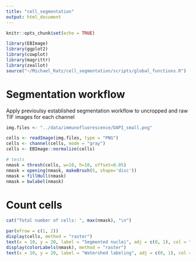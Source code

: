 ```yaml
---
title: "cell_segmentation"
output: html_document
---
```


```r
knitr::opts_chunk$set(echo = TRUE)
```

```r
library(EBImage)
library(ggplot2)
library(cowplot)
library(magrittr)
library(zeallot)
source("~/Michael_Ratz/cell_segmentation/scripts/global_functions.R")
```


# Segmentation workflow

Apply previoulsy established segmentation workflow to uncropped and raw TIF images for each channel

```r

img.files <- "../data/immunofluorescence/DAPI_small.png"

cells <- readImage(img.files, type = "PNG")
cells <- channel(cells, mode = "gray")
cells <- EBImage::normalize(cells)

# tests
nmask = thresh(cells, w=10, h=10, offset=0.05)
nmask = opening(nmask, makeBrush(5, shape='disc'))
nmask = fillHull(nmask)
nmask = bwlabel(nmask)

```

# Count cells


```r
cat("Total number of cells: ", max(nmask), "\n")

par(mfrow = c(1, 2))
display(cells, method = "raster")
text(x = 10, y = 20, label = "Segmented nuclei", adj = c(0, 1), col = "orange", cex = 1.5)
display(colorLabels(nmask), method = "raster")
text(x = 10, y = 20, label = "Watershed labeling", adj = c(0, 1), col = "orange", cex = 1.5)

```

